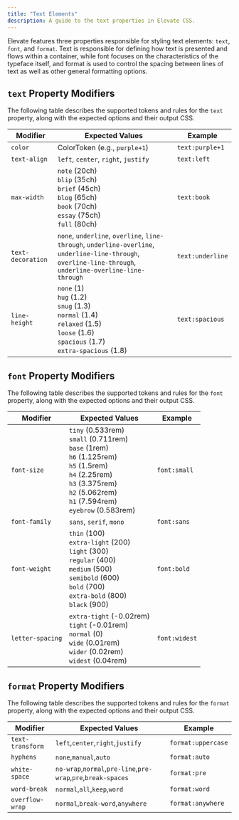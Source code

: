 ```yaml
---
title: "Text Elements"
description: A guide to the text properties in Elevate CSS.
---
```


Elevate features three properties responsible for styling text elements: `text`, `font`, and `format`. Text is responsible for defining how text is presented and flows within a container, while font focuses on the characteristics of the typeface itself, and format is used to control the spacing between lines of text as well as other general formatting options.

## `text` Property Modifiers

The following table describes the supported tokens and rules for the `text` property, along with the expected options and their output CSS.

| **Modifier**   | **Expected Values**                                                | **Example** |
|---------------------|-----------------------------------------------------------|------------|
| `color`             |   ColorToken (e.g., `purple+1`)   | `text:purple+1` |
| `text-align`        | `left`, `center`, `right`, `justify`                      | `text:left` |
| `max-width`         | `note` (20ch)<br/> `blip` (35ch)<br/>`brief` (45ch)<br/>`blog` (65ch)<br/>`book` (70ch)<br/>`essay` (75ch)<br/>`full` (80ch)               | `text:book` |
| `text-decoration`    | `none`, `underline`, `overline`, `line-through`, `underline-overline`, `underline-line-through`, `overline-line-through`, `underline-overline-line-through`           | `text:underline` |
| `line-height`       | `none` (1)<br/> `hug` (1.2)<br/> `snug` (1.3)<br/> `normal` (1.4)<br/> `relaxed` (1.5)<br/> `loose` (1.6)<br/> `spacious` (1.7)<br/> `extra-spacious` (1.8)             | `text:spacious` |

## `font` Property Modifiers

The following table describes the supported tokens and rules for the `font` property, along with the expected options and their output CSS.

| **Modifier**   | **Expected Values**                                                | **Example** |
|---------------------|-----------------------------------------------------------|------------|
| `font-size`         | `tiny` (0.533rem)<br/> `small` (0.711rem)<br/> `base` (1rem)<br/> `h6` (1.125rem)<br/> `h5` (1.5rem)<br/> `h4` (2.25rem)<br/> `h3` (3.375rem)<br/> `h2` (5.062rem)<br/> `h1` (7.594rem)<br/> `eyebrow` (0.583rem)   | `font:small` |
| `font-family`       | `sans`, `serif`, `mono`                        | `font:sans` |
| `font-weight`       | `thin` (100)<br/>`extra-light` (200)<br/>`light` (300)<br/>`regular` (400)<br/>`medium` (500)<br/>`semibold` (600)<br/>`bold` (700)<br/>`extra-bold` (800)<br/>`black` (900)     | `font:bold` |
| `letter-spacing`    | `extra-tight` (-0.02rem)<br/> `tight` (-0.01rem)<br/> `normal` (0)<br/> `wide` (0.01rem)<br/> `wider` (0.02rem)<br/> `widest` (0.04rem) | `font:widest` |

## `format` Property Modifiers

The following table describes the supported tokens and rules for the `format` property, along with the expected options and their output CSS.

| **Modifier**   | **Expected Values**                                                | **Example** |
|---------------------|-----------------------------------------------------------|------------|
| `text-transform`         | `left`,`center`,`right`,`justify`      | `format:uppercase` |
| `hyphens`       |     `none`,`manual`,`auto`                 | `format:auto` |
| `white-space`       | `no-wrap`,`normal`,`pre-line`,`pre-wrap`,`pre`,`break-spaces`   | `format:pre` |
| `word-break`       | `normal`,`all`,`keep`,`word`         | `format:word` |
| `overflow-wrap`    | `normal`,`break-word`,`anywhere` | `format:anywhere` |
